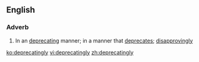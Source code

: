 ==English==

===Adverb===
{{en-adv}}
# In an [[deprecating]] manner; in a manner that [[deprecate]]s; [[disapprovingly]]

[[ko:deprecatingly]]
[[vi:deprecatingly]]
[[zh:deprecatingly]]